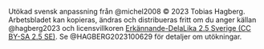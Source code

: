 \vfill\fontsize{7.5bp}{.725\baselineskip}\selectfont\RaggedRight\ulseries

<!-- Svensk anpassning från Michel och Fursland (2008) © 2023 Tobias Hagberg. -->
<!-- Arbetsbladet kan kopieras, ändras och distribueras fritt om du anger -->
<!-- källan Hagberg, Manhem, Michel, m.fl. (2023) och licensvillkoren -->
<!-- \href{https://creativecommons.org/licenses/by-sa/2.5/se/}{Erkännande-DelaLika -->
<!-- 2.5 Sverige (CC BY-SA 2.5 SE)}. Se Hagberg, Manhem, Oscarsson, m.fl. -->
<!-- (2023) för detaljer. -->

Utökad svensk anpassning från @michel2008 &copy; 2023 Tobias Hagberg.
Arbetsbladet kan kopieras, ändras och distribueras fritt om du anger källan
@hagberg2023 och licensvillkoren [Erkännande-DelaLika 2.5 Sverige (CC BY-SA 2.5
SE)](<https://creativecommons.org/licenses/by-sa/2.5/se/>). Se
@HAGBERG2023100629 för detaljer om utökningar.

\vspace{.75\baselineskip}
